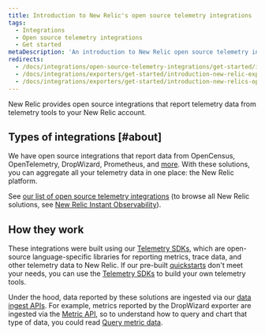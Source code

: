 ```yaml
---
title: Introduction to New Relic's open source telemetry integrations
tags:
  - Integrations
  - Open source telemetry integrations
  - Get started
metaDescription: 'An introduction to New Relic open source telemetry integrations, which report data from telemetry-reporting tools and services to your New Relic account.'
redirects:
  - /docs/integrations/open-source-telemetry-integrations/get-started/introduction-new-relics-open-source-telemetry-integrations
  - /docs/integrations/exporters/get-started/introduction-new-relic-exporters
  - /docs/integrations/exporters/get-started/introduction-new-relics-open-source-exporters
---
```


New Relic provides open source integrations that report telemetry data from telemetry tools to your New Relic account.

## Types of integrations [#about]

We have open source integrations that report data from OpenCensus, OpenTelemetry, DropWizard, Prometheus, and [more](/docs/integrations/open-source-telemetry-integrations). With these solutions, you can aggregate all your telemetry data in one place: the New Relic platform.

See [our list of open source telemetry integrations](/docs/integrations/open-source-telemetry-integrations) (to browse all New Relic solutions, see [New Relic Instant Observability](https://newrelic.com/instant-observability/)).

## How they work

These integrations were built using our [Telemetry SDKs](/docs/data-ingest-apis/get-data-new-relic/new-relic-sdks/telemetry-sdks-send-custom-telemetry-data-new-relic), which are open-source language-specific libraries for reporting metrics, trace data, and other telemetry data to New Relic. If our pre-built [quickstarts](https://newrelic.com/instant-observability/) don't meet your needs, you can use the [Telemetry SDKs](/docs/data-ingest-apis/get-data-new-relic/new-relic-sdks/telemetry-sdks-send-custom-telemetry-data-new-relic) to build your own telemetry tools.

Under the hood, data reported by these solutions are ingested via our [data ingest APIs](/docs/data-ingest-apis). For example, metrics reported by the DropWizard exporter are ingested via the [Metric API](/docs/data-ingest-apis/get-data-new-relic/metric-api/introduction-metric-api), so to understand how to query and chart that type of data, you could read [Query metric data](/docs/data-ingest-apis/get-data-new-relic/metric-api/view-query-you-metric-data).
